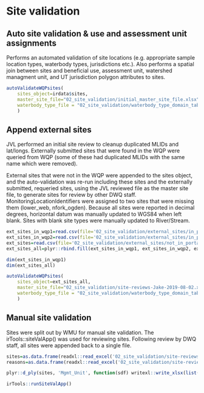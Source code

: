 # Site validation

## Auto site validation & use and assessment unit assignments
Performs an automated validation of site locations (e.g. appropriate sample location types, waterbody types, jurisdictions etc.). 
Also performs a spatial join between sites and beneficial use, assessment unit,  watershed managment unit, and UT jurisdiction polygon attributes to sites.
```r
autoValidateWQPsites(
	sites_object=irdata$sites,
	master_site_file="02_site_validation/initial_master_site_file.xlsx",
	waterbody_type_file = "02_site_validation/waterbody_type_domain_table.csv",
	)
```

## Append external sites
JVL performed an initial site review to cleanup duplicated MLIDs and lat/longs.
Externally submitted sites that were found in the WQP were queried from WQP (some of these had duplicated MLIDs with the same name which were removed).

External sites that were not in the WQP were appended to the sites object, and the auto-validation was re-run including these sites and the externally submitted, requeried sites, using the JVL reviewed file as the master site file, to generate sites for review by other DWQ staff.
MonitoringLocationIdentifiers were assigned to two sites that were missing them (lower_web, nfork_ogden). 
Because all sites were reported in decimal degrees, horizontal datum was manually updated to WGS84 when left blank. 
Sites with blank site types were manually updated to River/Stream.


```r
ext_sites_in_wqp1=read.csv(file='02_site_validation/external_sites/in_portal_external assessments mlids file 1.csv')
ext_sites_in_wqp2=read.csv(file='02_site_validation/external_sites/in_portal_external assessments mlids file 2.csv')
ext_sites=read.csv(file='02_site_validation/external_sites/not_in_portal_external assessments mlids file 1.csv')
ext_sites_all=plyr::rbind.fill(ext_sites_in_wqp1, ext_sites_in_wqp2, ext_sites)

dim(ext_sites_in_wqp1)
dim(ext_sites_all)

autoValidateWQPsites(
	sites_object=ext_sites_all,
	master_site_file="02_site_validation/site-reviews-Jake-2019-08-02.xlsx",
	waterbody_type_file = "02_site_validation/waterbody_type_domain_table.csv",
	)
```



## Manual site validation

Sites were split out by WMU for manual site validation. The irTools::siteValApp() was used for reviewing sites. Following review by DWQ staff, all sites were appended back to a single file.


```r

sites=as.data.frame(readxl::read_excel('02_site_validation/site-reviews-Jake-2019-08-02 2 ready for other reviews.xlsx', 'sites'))
reasons=as.data.frame(readxl::read_excel('02_site_validation/site-reviews-Jake-2019-08-02 2 ready for other reviews.xlsx', 'reasons'))

plyr::d_ply(sites, 'Mgmt_Unit', function(sdf) writexl::write_xlsx(list(sites=sdf, reasons=reasons), path=paste0('02_site_validation/manual_reviews/', sdf$Mgmt_Unit[1], ' sites.xlsx'), format_headers=F, col_names=T))

irTools::runSiteValApp()
```

